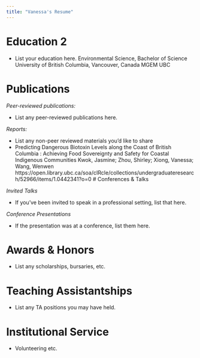 ```yaml
---
title: "Vanessa's Resume"
---
```


# Education 2

-   List your education here.
Environmental Science, Bachelor of Science  University of British Columbia, Vancouver, Canada
MGEM UBC 

# Publications

*Peer-reviewed publications:*

-   List any peer-reviewed publications here.

*Reports:*

-   List any non-peer reviewed materials you'd like to share 
- Predicting Dangerous Biotoxin Levels along the Coast of British Columbia : Achieving Food Sovereignty and Safety for Coastal Indigenous Communities
Kwok, Jasmine; Zhou, Shirley; Xiong, Vanessa; Wang, Wenwen
https://open.library.ubc.ca/soa/cIRcle/collections/undergraduateresearch/52966/items/1.0442341?o=0 
# Conferences & Talks

*Invited Talks*

-   If you've been invited to speak in a professional setting, list that here.

*Conference Presentations*

-   If the presentation was at a conference, list them here.

# Awards & Honors

-   List any scholarships, bursaries, etc.

# Teaching Assistantships

-   List any TA positions you may have held.

# Institutional Service

-   Volunteering etc.
